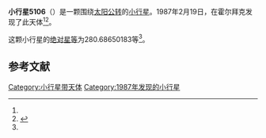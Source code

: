 {{Infobox planet
| bgcolour = #FFFFC0
| name = 5106 Mortensen
| symbol = 
| image = 
| caption = 
| discovery = yes
| discovery_ref = 
| discoverer = {{link-en|保罗·詹森|Poul Jensen (astronomer)}}
| discovery_site = [[霍尔拜克|霍尔拜克]] 
| discovered = 1987年2月19日
| designations = yes
| mp_name = 
| named_after = 
| alt_names = 1987 DJ/ 1985 YN1
| mp_category = [[主带小行星|主带小行星]]
| orbit_ref = <ref name="a">[http://ssd.jpl.nasa.gov/sbdb.cgi?sstr=5106 5106 Mortensen] {{Wayback|url=http://ssd.jpl.nasa.gov/sbdb.cgi?sstr=5106 |date=20201124011850 }}，小行星數據庫瀏覽器（JPL Small-Body Database Browser）－[[美国国家航空航天局|美国国家航空航天局]]喷气推进实验室</ref>
| epoch = 2456400.5 (2013年4月18日更新)
| aphelion = {{convert|3.395969890121258|AU|km|3|abbr=on|lk=out}}
| perihelion = {{convert|2.639432941867135|AU|km|3|abbr=on}}
| semimajor = {{convert|3.017701415994196|AU|km|3|abbr=on}}
| eccentricity = 0.125349868
| period = 1914.753301 [[日|日]]<br />5.24[[儒略年|儒略年]]
| avg_speed = 
| inclination = 10.87133751700111
| asc_node = 82.92209720858713
| mean_anomaly = 
| arg_peri = 280.68650183
| satellites = 
| physical_characteristics = yes
| dimensions = 
| mass = 
| density = 
| surface_grav = 
| escape_velocity = 
| sidereal_day = 
| axial_tilt = 
| pole_ecliptic_lat = 
| pole_ecliptic_lon = 
| albedo = 
| temperatures= 
| temp_name1 = 
| mean_temp_1 = 
| max_temp_1 = 
| temp_name2 = 
| max_temp_2 = 
| spectral_type = 
| abs_magnitude = 280.68650183
}}

'''小行星5106'''（{{lang-en|5106 Mortensen}}）是一颗围绕[[太阳|太阳]][[公转|公转]]的[[小行星|小行星]]。1987年2月19日，{{link-en|保罗·詹森|Poul Jensen (astronomer)}}在霍尔拜克发现了此天体<ref name="a" /><ref>{{cite news|title=小行星列表|url=http://cfa-www.harvard.edu/iau/lists/NumberedMPs.txt|accessdate=2013-07-08|newspaper=哈佛大学|archive-date=2008-05-17|archive-url=https://web.archive.org/web/20080517010638/http://cfa-www.harvard.edu/iau/lists/NumberedMPs.txt|dead-url=no}}</ref>。

这颗小行星的[[绝对星等|绝对星等]]为280.68650183等<ref name="a" />。

==参考文献==
{{reflist}}
{{Minor Planet Number|[[小行星5105|小行星5105]]|[[小行星5107|小行星5107]]}}

{{小天体}}

[[Category:小行星带天体|Category:小行星带天体]]
[[Category:1987年发现的小行星|Category:1987年发现的小行星]]

{{asteroid-stub}}